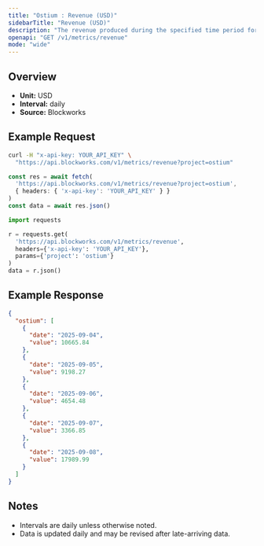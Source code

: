 ```yaml
---
title: "Ostium : Revenue (USD)"
sidebarTitle: "Revenue (USD)"
description: "The revenue produced during the specified time period for given project."
openapi: "GET /v1/metrics/revenue"
mode: "wide"
---
```


## Overview

- **Unit:** USD
- **Interval:** daily
- **Source:** Blockworks

## Example Request

<CodeGroup>

```bash cURL
curl -H "x-api-key: YOUR_API_KEY" \
  "https://api.blockworks.com/v1/metrics/revenue?project=ostium"
```

```typescript TypeScript
const res = await fetch(
  'https://api.blockworks.com/v1/metrics/revenue?project=ostium',
  { headers: { 'x-api-key': 'YOUR_API_KEY' } }
)
const data = await res.json()
```

```python Python
import requests

r = requests.get(
  'https://api.blockworks.com/v1/metrics/revenue',
  headers={'x-api-key': 'YOUR_API_KEY'},
  params={'project': 'ostium'}
)
data = r.json()
```

</CodeGroup>

## Example Response

```json
{
  "ostium": [
    {
      "date": "2025-09-04",
      "value": 10665.84
    },
    {
      "date": "2025-09-05",
      "value": 9198.27
    },
    {
      "date": "2025-09-06",
      "value": 4654.48
    },
    {
      "date": "2025-09-07",
      "value": 3366.85
    },
    {
      "date": "2025-09-08",
      "value": 17989.99
    }
  ]
}
```

## Notes
- Intervals are daily unless otherwise noted.
- Data is updated daily and may be revised after late-arriving data.
